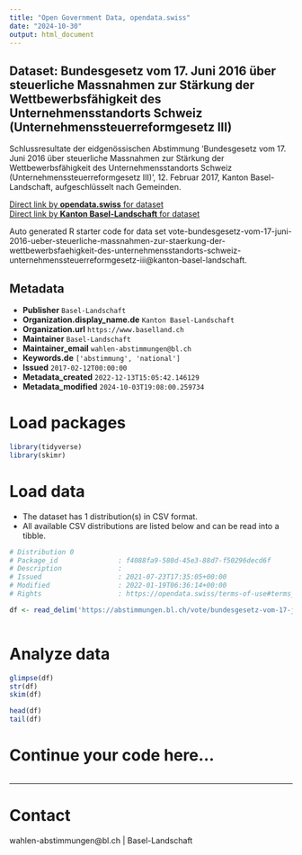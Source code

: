 ```yaml
---
title: "Open Government Data, opendata.swiss"
date: "2024-10-30"
output: html_document
---
```


## Dataset: Bundesgesetz vom 17. Juni 2016 über steuerliche Massnahmen zur Stärkung der Wettbewerbsfähigkeit des Unternehmensstandorts Schweiz (Unternehmenssteuerreformgesetz III)

Schlussresultate der eidgenössischen Abstimmung 'Bundesgesetz vom 17. Juni 2016 über steuerliche Massnahmen zur Stärkung der Wettbewerbsfähigkeit des Unternehmensstandorts Schweiz (Unternehmenssteuerreformgesetz III)	', 12. Februar 2017, Kanton Basel-Landschaft, aufgeschlüsselt nach Gemeinden.

[Direct link by **opendata.swiss** for dataset](https://opendata.swiss/de/dataset/bundesgesetz-vom-17-juni-2016-uber-steuerliche-massnahmen-zur-starkung-der-wettbewerbsfahigkeit)<br>
[Direct link by **Kanton Basel-Landschaft** for dataset](https://abstimmungen.bl.ch/vote/bundesgesetz-vom-17-juni-2016-ueber-steuerliche-massnahmen-zur-staerkung-der-wettbewerbsfaehigkeit-des-unternehmensstandorts-schweiz-unternehmenssteuerreformgesetz-iii/data)

Auto generated R starter code for data set vote-bundesgesetz-vom-17-juni-2016-ueber-steuerliche-massnahmen-zur-staerkung-der-wettbewerbsfaehigkeit-des-unternehmensstandorts-schweiz-unternehmenssteuerreformgesetz-iii@kanton-basel-landschaft.

## Metadata

- **Publisher** `Basel-Landschaft`
- **Organization.display_name.de** `Kanton Basel-Landschaft`
- **Organization.url** `https://www.baselland.ch`
- **Maintainer** `Basel-Landschaft`
- **Maintainer_email** `wahlen-abstimmungen@bl.ch`
- **Keywords.de** `['abstimmung', 'national']`
- **Issued** `2017-02-12T00:00:00`
- **Metadata_created** `2022-12-13T15:05:42.146129`
- **Metadata_modified** `2024-10-03T19:08:00.259734`


# Load packages

```r

library(tidyverse)
library(skimr)

```

# Load data

-   The dataset has 1 distribution(s) in CSV format.
-   All available CSV distributions are listed below and can be read into a tibble.

```r

# Distribution 0
# Package_id               : f4088fa9-580d-45e3-88d7-f50296decd6f
# Description              : 
# Issued                   : 2021-07-23T17:35:05+00:00
# Modified                 : 2022-01-19T06:36:14+00:00
# Rights                   : https://opendata.swiss/terms-of-use#terms_by

df <- read_delim('https://abstimmungen.bl.ch/vote/bundesgesetz-vom-17-juni-2016-ueber-steuerliche-massnahmen-zur-staerkung-der-wettbewerbsfaehigkeit-des-unternehmensstandorts-schweiz-unternehmenssteuerreformgesetz-iii/data-csv')



```

# Analyze data

```r

glimpse(df)
str(df)
skim(df)

head(df)
tail(df)

```

# Continue your code here...

```r

```

------------------------------------------------------------------------

# Contact

wahlen-abstimmungen@bl.ch | Basel-Landschaft
